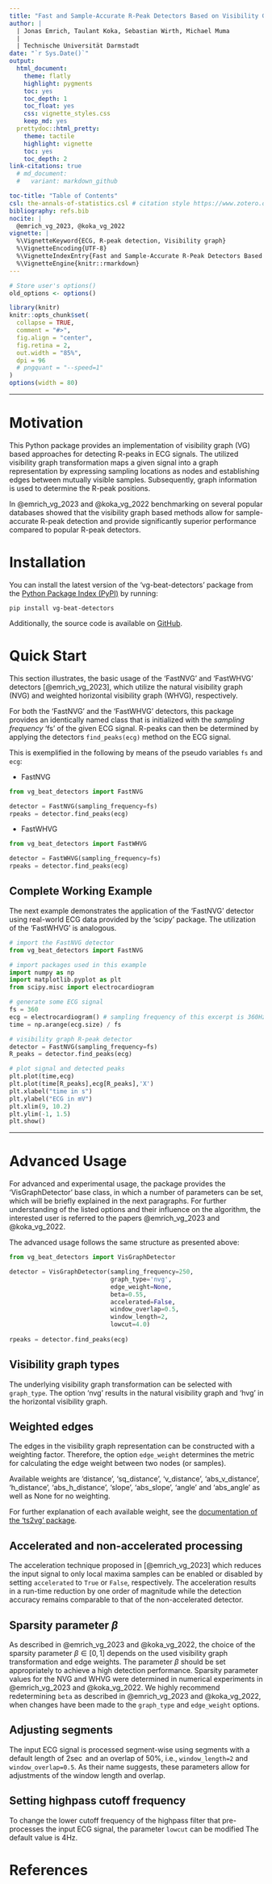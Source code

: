 ```yaml
---
title: "Fast and Sample-Accurate R-Peak Detectors Based on Visibility Graphs"
author: |
  | Jonas Emrich, Taulant Koka, Sebastian Wirth, Michael Muma
  |
  | Technische Universität Darmstadt
date: "`r Sys.Date()`"
output:
  html_document:
    theme: flatly
    highlight: pygments
    toc: yes
    toc_depth: 1
    toc_float: yes
    css: vignette_styles.css
    keep_md: yes
  prettydoc::html_pretty:
    theme: tactile
    highlight: vignette
    toc: yes
    toc_depth: 2
link-citations: true
  # md_document:
  #   variant: markdown_github

toc-title: "Table of Contents"    
csl: the-annals-of-statistics.csl # citation style https://www.zotero.org/styles
bibliography: refs.bib
nocite: |
  @emrich_vg_2023, @koka_vg_2022
vignette: |
  %\VignetteKeyword{ECG, R-peak detection, Visibility graph}
  %\VignetteEncoding{UTF-8}
  %\VignetteIndexEntry{Fast and Sample-Accurate R-Peak Detectors Based on Visibility Graphs}
  %\VignetteEngine{knitr::rmarkdown}
---
```


```r
# Store user's options()
old_options <- options()

library(knitr)
knitr::opts_chunk$set(
  collapse = TRUE,
  comment = "#>",
  fig.align = "center",
  fig.retina = 2,
  out.width = "85%",
  dpi = 96
  # pngquant = "--speed=1"
)
options(width = 80)
```

------------------------------------------------------------------------

# Motivation

This Python package provides an implementation of visibility graph (VG) based approaches for detecting R-peaks in ECG signals. The utilized visibility graph transformation maps a given signal into a graph representation by expressing sampling locations as nodes and establishing edges between mutually visible samples.
Subsequently, graph information is used to determine the R-peak positions.

In @emrich_vg_2023 and @koka_vg_2022 benchmarking on several popular databases showed that the visibility graph based methods allow for sample-accurate R-peak detection and provide significantly superior performance compared to popular R-peak detectors.

# Installation

You can install the latest version of the 'vg-beat-detectors' package from the [Python Package Index (PyPI)](https://pypi.org/project/vg-beat-detectors/) by running:

```         
pip install vg-beat-detectors
```

Additionally, the source code is available on [GitHub](https://github.com/JonasEmrich/vg-beat-detectors).

# Quick Start

This section illustrates, the basic usage of the 'FastNVG' and 'FastWHVG' detectors [@emrich_vg_2023], which utilize the natural visibility graph (NVG) and weighted horizontal visibility graph (WHVG), respectively.

For both the 'FastNVG' and the 'FastWHVG' detectors, this package provides an identically named class that is initialized with the *sampling frequency* 'fs' of the given ECG signal. R-peaks can then be determined by applying the detectors `find_peaks(ecg)` method on the ECG signal.

This is exemplified in the following by means of the pseudo variables `fs` and `ecg`:

-   FastNVG

```python
from vg_beat_detectors import FastNVG

detector = FastNVG(sampling_frequency=fs)
rpeaks = detector.find_peaks(ecg)
```

-   FastWHVG

```python
from vg_beat_detectors import FastWHVG

detector = FastWHVG(sampling_frequency=fs)
rpeaks = detector.find_peaks(ecg)
```

## Complete Working Example

The next example demonstrates the application of the 'FastNVG' detector using real-world ECG data provided by the 'scipy' package.
The utilization of the 'FastWHVG' is analogous.

```python
# import the FastNVG detector
from vg_beat_detectors import FastNVG

# import packages used in this example
import numpy as np
import matplotlib.pyplot as plt
from scipy.misc import electrocardiogram

# generate some ECG signal
fs = 360
ecg = electrocardiogram() # sampling frequency of this excerpt is 360Hz
time = np.arange(ecg.size) / fs

# visibility graph R-peak detector
detector = FastNVG(sampling_frequency=fs)
R_peaks = detector.find_peaks(ecg)

# plot signal and detected peaks
plt.plot(time,ecg)
plt.plot(time[R_peaks],ecg[R_peaks],'X')
plt.xlabel("time in s")
plt.ylabel("ECG in mV")
plt.xlim(9, 10.2)
plt.ylim(-1, 1.5)
plt.show()
```

------------------------------------------------------------------------

# Advanced Usage

For advanced and experimental usage, the package provides the 'VisGraphDetector' base class, in which a number of parameters can be set, which will be briefly explained in the next paragraphs. For further understanding of the listed options and their influence on the algorithm, the interested user is referred to the papers @emrich_vg_2023 and @koka_vg_2022.

The advanced usage follows the same structure as presented above:

```python
from vg_beat_detectors import VisGraphDetector

detector = VisGraphDetector(sampling_frequency=250,
                            graph_type='nvg',
                            edge_weight=None,
                            beta=0.55,
                            accelerated=False,
                            window_overlap=0.5,
                            window_length=2,
                            lowcut=4.0)
                            
rpeaks = detector.find_peaks(ecg)
```

## Visibility graph types

The underlying visibility graph transformation can be selected with `graph_type`. The option 'nvg' results in the natural visibility graph and 'hvg' in the horizontal visibility graph.

## Weighted edges

The edges in the visibility graph representation can be constructed with a weighting factor. Therefore, the option `edge_weight` determines the metric for calculating the edge weight between two nodes (or samples).

Available weights are 'distance', 'sq_distance', 'v_distance', 'abs_v\_distance', 'h_distance', 'abs_h\_distance', 'slope', 'abs_slope', 'angle' and 'abs_angle' as well as None for no weighting.

For further explanation of each available weight, see the [documentation of the 'ts2vg' package](https://cbergillos.com/ts2vg/api/graph_options.html#weighted-graphs).

## Accelerated and non-accelerated processing

The acceleration technique proposed in [@emrich_vg_2023] which reduces the input signal to only local maxima samples can be enabled or disabled by setting `accelerated` to `True` or `False`, respectively. The acceleration results in a run-time reduction by one order of magnitude while the detection accuracy remains comparable to that of the non-accelerated detector.

## Sparsity parameter $\beta$

As described in @emrich_vg_2023 and @koka_vg_2022, the choice of the sparsity parameter $\beta \in [0, 1]$ depends on the used visibility graph transformation and edge weights. The parameter $\beta$ should be set appropriately to achieve a high detection performance. Sparsity parameter values for the NVG and WHVG were determined in numerical experiments in @emrich_vg_2023 and @koka_vg_2022. We highly recommend redetermining `beta` as described in @emrich_vg_2023 and @koka_vg_2022, when changes have been made to the `graph_type` and `edge_weight` options.

## Adjusting segments

The input ECG signal is processed segment-wise using segments with a default length of $2 \sec$ and an overlap of $50\%$, i.e., `window_length=2` and `window_overlap=0.5`. As their name suggests, these parameters allow for adjustments of the window length and overlap.

## Setting highpass cutoff frequency

To change the lower cutoff frequency of the highpass filter that pre-processes the input ECG signal, the parameter `lowcut` can be modified The default value is $4 \mathrm{Hz}$.


# References {.unnumbered}

<!-- <div class="tocify-extend-page" data-unique="tocify-extend-page" style="height: 0px;"></div> -->
